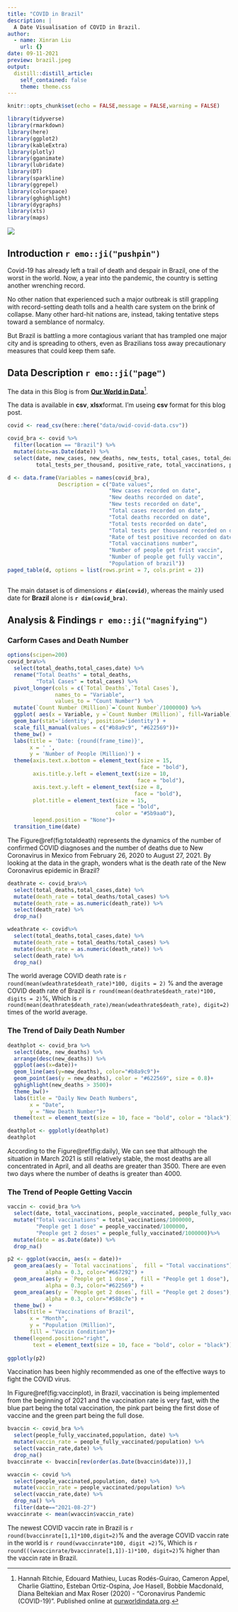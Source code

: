 ```yaml
---
title: "COVID in Brazil"
description: |
  A Date Visualisation of COVID in Brazil.
author:
  - name: Xinran Liu
    url: {}
date: 09-11-2021
preview: brazil.jpeg
output:
  distill::distill_article:
    self_contained: false
    theme: theme.css
---
```



```r
knitr::opts_chunk$set(echo = FALSE,message = FALSE,warning = FALSE)
```

```r
library(tidyverse)
library(rmarkdown)
library(here)
library(ggplot2)
library(kableExtra)
library(plotly)
library(gganimate)
library(lubridate)
library(DT)
library(sparkline)
library(ggrepel)
library(colorspace)
library(gghighlight)
library(dygraphs)
library(xts) 
library(maps)
```

![ ](covid1.jpeg)

## Introduction `r emo::ji("pushpin")`

Covid-19 has already left a trail of death and despair in Brazil, one of the worst in the world. Now, a year into the pandemic, the country is setting another wrenching record.

No other nation that experienced such a major outbreak is still grappling with record-setting death tolls and a health care system on the brink of collapse. Many other hard-hit nations are, instead, taking tentative steps toward a semblance of normalcy.

But Brazil is battling a more contagious variant that has trampled one major city and is spreading to others, even as Brazilians toss away precautionary measures that could keep them safe.

## Data Description `r emo::ji("page")`

The data in this Blog is from [**Our World in Data**](https://ourworldindata.org/coronavirus/country/brazil)^[Hannah Ritchie, Edouard Mathieu, Lucas Rodés-Guirao, Cameron Appel, Charlie Giattino, Esteban Ortiz-Ospina, Joe Hasell, Bobbie Macdonald, Diana Beltekian and Max Roser (2020) - "Coronavirus Pandemic (COVID-19)". Published online at [ourworldindata.org](http://ourworldindata.org/).].

The data is available in **csv**, **xlsx**format. I'm useing **csv** format for this blog post.

```r
covid <- read_csv(here::here("data/owid-covid-data.csv"))

covid_bra <- covid %>% 
  filter(location == "Brazil") %>% 
  mutate(date=as.Date(date)) %>% 
  select(date, new_cases, new_deaths, new_tests, total_cases, total_deaths, total_tests,
         total_tests_per_thousand, positive_rate, total_vaccinations, people_vaccinated, people_fully_vaccinated, population)
```

```r
d <- data.frame(Variables = names(covid_bra),
                Description = c("Date values",
                                "New cases recorded on date",
                                "New deaths recorded on date",
                                "New tests recorded on date",
                                "Total cases recorded on date",
                                "Total deaths recorded on date",
                                "Total tests recorded on date",
                                "Total tests per thousand recorded on date",
                                "Rate of test positive recorded on date",
                                "Total vaccinations number",
                                "Number of people get frist vaccin",
                                "Number of people get fully vaccin",
                                "Population of brazil"))
paged_table(d, options = list(rows.print = 7, cols.print = 2))
  
```

The main dataset is of dimensions **`r dim(covid)`**, whereas the mainly used date for  **Brazil** alone is **`r dim(covid_bra)`**.

## Analysis & Findings `r emo::ji("magnifying")`

### Carform Cases and Death Number
```r
options(scipen=200)
covid_bra%>% 
  select(total_deaths,total_cases,date) %>% 
  rename("Total Deaths" = total_deaths,
         "Total Cases" = total_cases) %>% 
  pivot_longer(cols = c(`Total Deaths`,`Total Cases`), 
               names_to = "Variable",   
               values_to = "Count Number") %>% 
  mutate(`Count Number (Million)`=`Count Number`/1000000) %>% 
  ggplot( aes(x = Variable, y =`Count Number (Million)`, fill=Variable)) +
  geom_bar(stat='identity', position='identity') +
  scale_fill_manual(values = c("#b8a9c9", "#622569"))+
  theme_bw() +
  labs(title = 'Date: {round(frame_time)}', 
       x = ' ', 
       y = 'Number of People (Million)') +
  theme(axis.text.x.bottom = element_text(size = 15,
                                          face = "bold"),
        axis.title.y.left = element_text(size = 10,
                                         face = "bold"),
        axis.text.y.left = element_text(size = 8,
                                        face = "bold"),
        plot.title = element_text(size = 15,
                                  face = "bold",
                                  color = "#5b9aa0"),
        legend.position = "None")+
  transition_time(date)
```

The Figure\@ref(fig:totaldeath) represents the dynamics of the number of confirmed COVID diagnoses and the number of deaths due to New Coronavirus in Mexico from February 26, 2020 to August 27, 2021. By looking at the data in the graph, wonders what is the death rate of the New Coronavirus epidemic in Brazil?

```r
deathrate <- covid_bra%>% 
  select(total_deaths,total_cases,date) %>% 
  mutate(death_rate = total_deaths/total_cases) %>%
  mutate(death_rate = as.numeric(death_rate)) %>% 
  select(death_rate) %>% 
  drop_na() 

wdeathrate <- covid%>% 
  select(total_deaths,total_cases,date) %>% 
  mutate(death_rate = total_deaths/total_cases) %>%
  mutate(death_rate = as.numeric(death_rate)) %>% 
  select(death_rate) %>% 
  drop_na() 

```

The world average COVID death rate is `r round(mean(wdeathrate$death_rate)*100, digits = 2)` % and the average COVID death rate of Brazil is `r round(mean(deathrate$death_rate)*100, digits = 2)`%, Which is `r round(mean(deathrate$death_rate)/mean(wdeathrate$death_rate), digit=2)` times of the world average.

### The Trend of Daily Death Number
```r
deathplot <- covid_bra %>% 
  select(date, new_deaths) %>% 
  arrange(desc(new_deaths)) %>%  
  ggplot(aes(x=date))+
  geom_line(aes(y=new_deaths), color="#b8a9c9")+
  geom_point(aes(y = new_deaths), color = "#622569", size = 0.8)+
  gghighlight(new_deaths > 3500)+
  theme_bw()+
  labs(title = "Daily New Death Numbers",
       x = "Date",
       y = "New Death Number")+
  theme(text = element_text(size = 10, face = "bold", color = "black"))

deathplot <- ggplotly(deathplot)
deathplot
```

According to the Figure\@ref(fig:daily), We can see that although the situation in March 2021 is still relatively stable, the most deaths are all concentrated in April, and all deaths are greater than 3500. There are even two days where the number of deaths is greater than 4000.

### The Trend of People Getting Vaccin

```r
vaccin <- covid_bra %>%
  select(date, total_vaccinations, people_vaccinated, people_fully_vaccinated, population) %>%
  mutate("Total vaccinations" = total_vaccinations/1000000,
         "People get 1 dose" = people_vaccinated/1000000,
         "People get 2 doses" = people_fully_vaccinated/1000000)%>%
  mutate(date = as.Date(date)) %>%
  drop_na() 

p2 <- ggplot(vaccin, aes(x = date))+
  geom_area(aes(y = `Total vaccinations`,  fill = "Total vaccinations"), 
            alpha = 0.3, color="#667292") +
  geom_area(aes(y = `People get 1 dose`,  fill = "People get 1 dose"),
            alpha = 0.3, color="#622569") +
  geom_area(aes(y = `People get 2 doses`, fill = "People get 2 doses"), 
            alpha = 0.3, color="#588c7e") +
  theme_bw() +
  labs(title = "Vaccinations of Brazil", 
       x = "Month", 
       y = "Population (Million)",
       fill = "Vaccin Condition")+
  theme(legend.position="right",
        text = element_text(size = 10, face = "bold", color = "black"))
  
ggplotly(p2) 
```

Vaccination has been highly recommended as one of the effective ways to fight the COVID virus.

In Figure\@ref(fig:vaccinplot), in Brazil, vaccination is being implemented from the beginning of 2021 and the vaccination rate is very fast, with the blue part being the total vaccination, the pink part being the first dose of vaccine and the green part being the full dose.

```r
bvaccin <- covid_bra %>% 
  select(people_fully_vaccinated,population, date) %>% 
  mutate(vaccin_rate = people_fully_vaccinated/population) %>% 
  select(vaccin_rate,date) %>% 
  drop_na() 
bvaccinrate <- bvaccin[rev(order(as.Date(bvaccin$date))),]

wvaccin <- covid %>% 
  select(people_vaccinated,population, date) %>% 
  mutate(vaccin_rate = people_vaccinated/population) %>% 
  select(vaccin_rate,date) %>% 
  drop_na() %>% 
  filter(date=="2021-08-27")
wvaccinrate <- mean(wvaccin$vaccin_rate)
```

The newest COVID vaccin rate in Brazil is `r round(bvaccinrate[1,1]*100,digit=2)`% and the average COVID vaccin rate in the world is `r round(wvaccinrate*100, digit =2)`%, Which is `r round(((wvaccinrate/bvaccinrate[1,1])-1)*100, digit=2)`% higher than the vaccin rate in Brazil.
